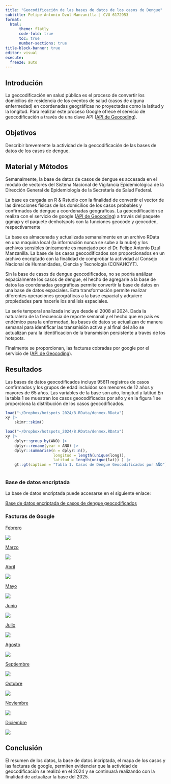 ```yaml
---
title: "Geocodificación de las bases de datos de los casos de Dengue"
subtitle: Felipe Antonio Dzul Manzanilla | CVU 6172953
format: 
  html:
      theme: flatly
      code-fold: true
      toc: true
      number-sections: true
title-block-banner: true
editor: visual
execute:
  freeze: auto
---
```


## Introdución

La geocodificación en salud pública es el proceso de convertir los domicilios de residencia de los eventos de salud (casos de alguna enfermedad) en coordenadas geográficas no proyectadas como la latitud y la longitud. Para realizar este proceso Google ofrece el servicio de geocodificación a través de una clave API ([API de Geocoding](https://developers.google.com/maps/documentation/geocoding/overview?hl=es-419)).

## Objetivos

Describir brevemente la actividad de la geocodificación de las bases de datos de los casos de dengue.

## Material y Métodos

Semanalmente, la base de datos de casos de dengue es accesada en el modulo de vectores del Sistena Nacional de Vigilancia Epidemiológica de la Dirección General de Epidemiología de la Secretaría de Salud Federal.

La base es cargada en R & Rstudio con la finalidad de convertir el vector de las direcciones físicas de los domicilios de los casos probables y confirmados de dengue a coordenadas geograficas. La geocodificación se realiza con el servicio de google ([API de Geocoding](https://developers.google.com/maps/documentation/geocoding/overview?hl=es-419)) a través del paquete ggmap y el paquete denhotspots con la funciones geocode y geocoden, respectivamente

La base es almacenada y actualizada semanalmente en un archivo RData en una maquina local (la información nunca se sube a la nube) y los archivos sensibles únicamente es manejado por el Dr. Felipe Antonio Dzul Manzanilla. La base de los casos geocodificados son proporcionados en un archivo encriptado con la finalidad de comprobar la actividad al Consejo Nacional de Humanidades, Ciencia y Tecnología (CONAHCYT).

Sin la base de casos de dengue geocodificados, no se podría análizar espacialmente los casos de dengue, el hecho de agregarle a la base de datos las coordenadas geográficas permite convertir la base de datos en una base de datos espaciales. Esta transformación permite realizar diferentes operaciones geográficas a la base espacial y adquiere propiedades para hacerle los análisis espaciales.

La serie temporal analizada incluye desde el 2008 al 2024. Dada la naturaleza de la frecuencia de reporte semanal y el hecho que en país es endémico para la enfermedad, las bases de datos se actualizan de manera semanal para identificar las transmisión activa y al final del año se actualizan para la identificación de la transmisión persistente a través de los hotspots.

Finalmente se proporcionan, las facturas cobradas por google por el servicio de ([API de Geocoding](https://developers.google.com/maps/documentation/geocoding/overview?hl=es-419)).

## Resultados

Las bases de datos geocodificados incluye 95611 registros de casos confirmados y los grupos de edad incluidos son menores de 12 años y mayores de 65 años. Las variables de la base son año, longitud y latitud.En la tabla 1 se muestran los casos geocodificados por año y en la figura 1 se proporciona la distribución de los casos geocodificados.

```r
load("~/Dropbox/hotspots_2024/8.RData/denmex.RData")
xy |>
    skimr::skim()

```

```r
load("~/Dropbox/hotspots_2024/8.RData/denmex.RData")
xy |>
    dplyr::group_by(ANO) |>
    dplyr::rename(year = ANO) |>
    dplyr::summarise(n = dplyr::n(),
                     longitud = length(unique(long)),
                     latitud = length(unique(lat)) ) |>
    gt::gt(caption = "Tabla 1. Casos de Dengue Geocodificados por AÑO")

```

```r

```


### Base de datos encriptada

La base de datos encriptada puede accesarse en el siguiente enlace:

[Base de datos encriptada de casos de dengue geocodificados](https://github.com/fdzul/actividad_geocodificacion/blob/main/8.RData/dengue_geocoded_dataset.RData)

### Facturas de Google

[Febrero](https://github.com/fdzul/actividad_geocodificacion/blob/main/9.facturas_geocodificación/4931583819_feb.pdf)

![](factura_feb.png)

[Marzo](https://github.com/fdzul/actividad_geocodificacion/blob/main/9.facturas_geocodificación/4953415316_mar.pdf)

![](factura_marzo.png)

[Abril](https://github.com/fdzul/actividad_geocodificacion/blob/main/9.facturas_geocodificación/4970785666_abril.pdf)

![](factura_abril.png)

[Mayo](https://github.com/fdzul/actividad_geocodificacion/blob/main/9.facturas_geocodificación/4996890555_may.pdf)

![](factura_mayo.png)

[Junio](https://github.com/fdzul/actividad_geocodificacion/blob/main/9.facturas_geocodificación/5018708593_junio.pdf)

![](factura_junio.png)

[Julio](https://github.com/fdzul/actividad_geocodificacion/blob/main/9.facturas_geocodificación/5040218016_julio.pdf)

![](factura_julio.png)

[Agosto](https://github.com/fdzul/actividad_geocodificacion/blob/main/9.facturas_geocodificación/5063183321_agosto.pdf)

![](factura_agosto.png)

[Septiembre](https://github.com/fdzul/actividad_geocodificacion/blob/main/9.facturas_geocodificación/5085416413_sep.pdf)

![](factura_sep.png)

[Octubre](https://github.com/fdzul/actividad_geocodificacion/blob/main/9.facturas_geocodificación/5101855606_oct.pdf)

![](factura_oct.png)

[Noviembre](https://github.com/fdzul/actividad_geocodificacion/blob/main/9.facturas_geocodificación/5130079396_nov.pdf)

![](factura_nov.png)

[Diciembre](https://github.com/fdzul/actividad_geocodificacion/blob/main/9.facturas_geocodificación/5153314931_dic.pdf)

![](factura_dic.png)


## Conclusión

El resumen de los datos, la base de datos incriptada, el mapa de los casos y las facturas de google, permiten evidenciar que la actividad de geocodificación se realizó en el 2024 y se continuará realizando con la finalidad de actualizar la base del 2025.

